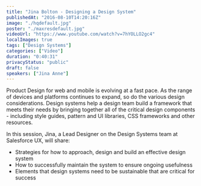 ```yaml
---
title: "Jina Bolton - Designing a Design System"
publishedAt: "2016-08-10T14:20:16Z"
image: "./hqdefault.jpg"
poster: "./maxresdefault.jpg"
videoUrl: "https://www.youtube.com/watch?v=7hYOLLO2gc4"
localImages: true
tags: ["Design Systems"]
categories: ["Video"]
duration: "0:40:31"
privacyStatus: "public"
draft: false
speakers: ["Jina Anne"]
---
```


Product Design for web and mobile is evolving at a fast pace. As the range of devices and platforms continues to expand, so do the various design considerations. Design systems help a design team build a framework that meets their needs by bringing together all of the critical design components - including style guides, pattern and UI libraries, CSS frameworks and other resources.

In this session, Jina, a Lead Designer on the Design Systems team at Salesforce UX, will share:

- Strategies for how to approach, design and build an effective design system
- How to successfully maintain the system to ensure ongoing usefulness
- Elements that design systems need to be sustainable that are critical for success
